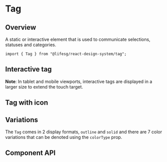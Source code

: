 
<Meta of={TagStories} />

# Tag

## Overview

A static or interactive element that is used to communicate selections, statuses and categories.

```tsx
import { Tag } from "@lifesg/react-design-system/tag";
```

<Canvas of={TagStories.Default} />

## Interactive tag

**Note**: In tablet and mobile viewports, interactive tags are displayed in a larger size to extend the touch target.

<Canvas of={TagStories.Interactive} />

## Tag with icon

<Canvas of={TagStories.WithIcon} />

## Variations

The `Tag` comes in 2 display formats, `outline` and `solid` and there are 7 color variations that can be denoted using the `colorType` prop.

<Canvas of={TagStories.Variations} />

## Component API

<PropsTable />
